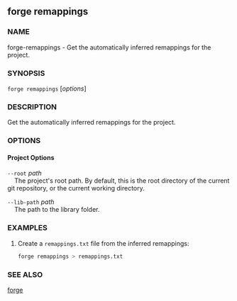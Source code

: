 
## forge remappings

### NAME

forge-remappings - Get the automatically inferred remappings for the project.

### SYNOPSIS

`forge remappings` [*options*]

### DESCRIPTION

Get the automatically inferred remappings for the project.

### OPTIONS

#### Project Options

`--root` _path_  
&nbsp;&nbsp;&nbsp;&nbsp;The project's root path. By default, this is the root directory of the current git repository, or the current working directory.

`--lib-path` _path_  
&nbsp;&nbsp;&nbsp;&nbsp;The path to the library folder.

<CommonOptions />

### EXAMPLES

1. Create a `remappings.txt` file from the inferred remappings:
   ```sh
   forge remappings > remappings.txt
   ```

### SEE ALSO

[forge](/reference/forge/forge.mdx)
